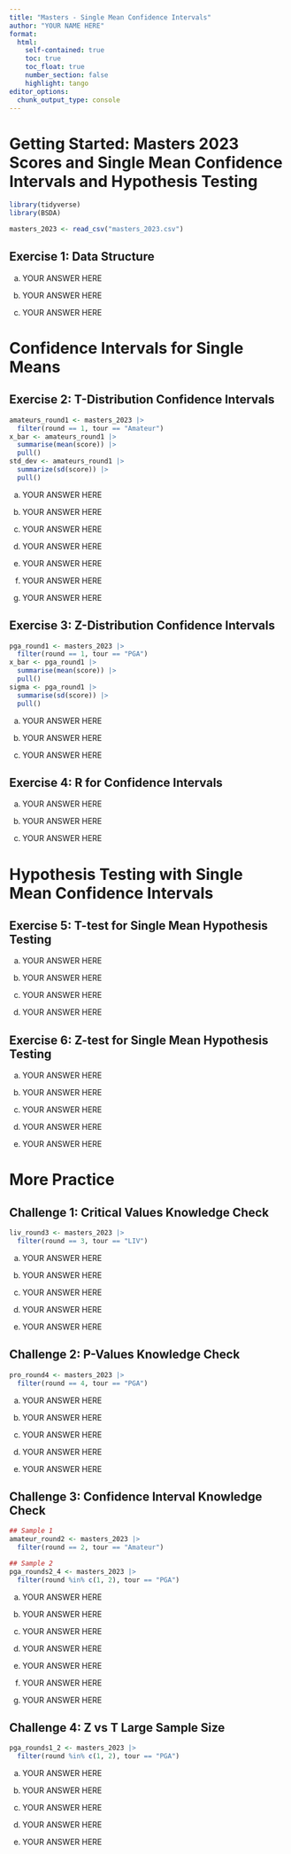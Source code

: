 ---
title: "Masters - Single Mean Confidence Intervals"
author: "YOUR NAME HERE"
format:
  html:
    self-contained: true
    toc: true
    toc_float: true
    number_section: false
    highlight: tango
editor_options:
  chunk_output_type: console
---

# Getting Started: Masters 2023 Scores and Single Mean Confidence Intervals and Hypothesis Testing
```{r, warning = FALSE, message = FALSE}
library(tidyverse)
library(BSDA)

masters_2023 <- read_csv("masters_2023.csv")
```

## Exercise 1: Data Structure

a.  YOUR ANSWER HERE

b.  YOUR ANSWER HERE

c.  YOUR ANSWER HERE

# Confidence Intervals for Single Means

## Exercise 2: T-Distribution Confidence Intervals

```{r}
amateurs_round1 <- masters_2023 |> 
  filter(round == 1, tour == "Amateur")
x_bar <- amateurs_round1 |> 
  summarise(mean(score)) |> 
  pull()
std_dev <- amateurs_round1 |> 
  summarize(sd(score)) |> 
  pull()
```

a.  YOUR ANSWER HERE

b.  YOUR ANSWER HERE

c.  YOUR ANSWER HERE

d.  YOUR ANSWER HERE

e.  YOUR ANSWER HERE

f.  YOUR ANSWER HERE

g.  YOUR ANSWER HERE

## Exercise 3: Z-Distribution Confidence Intervals

```{r}
pga_round1 <- masters_2023 |> 
  filter(round == 1, tour == "PGA")
x_bar <- pga_round1 |> 
  summarise(mean(score)) |> 
  pull()
sigma <- pga_round1 |> 
  summarise(sd(score)) |> 
  pull()
```

a.  YOUR ANSWER HERE

b.  YOUR ANSWER HERE

c.  YOUR ANSWER HERE

## Exercise 4: R for Confidence Intervals

a.  YOUR ANSWER HERE

b.  YOUR ANSWER HERE

c.  YOUR ANSWER HERE

# Hypothesis Testing with Single Mean Confidence Intervals

## Exercise 5: T-test for Single Mean Hypothesis Testing

a.  YOUR ANSWER HERE

b.  YOUR ANSWER HERE

c.  YOUR ANSWER HERE

d.  YOUR ANSWER HERE

## Exercise 6: Z-test for Single Mean Hypothesis Testing

a.  YOUR ANSWER HERE

b.  YOUR ANSWER HERE

c.  YOUR ANSWER HERE

d.  YOUR ANSWER HERE

e.  YOUR ANSWER HERE

# More Practice

## Challenge 1: Critical Values Knowledge Check

```{r}
liv_round3 <- masters_2023 |> 
  filter(round == 3, tour == "LIV")
```

a.  YOUR ANSWER HERE

b.  YOUR ANSWER HERE

c.  YOUR ANSWER HERE

d.  YOUR ANSWER HERE

e.  YOUR ANSWER HERE

## Challenge 2: P-Values Knowledge Check

```{r}
pro_round4 <- masters_2023 |> 
  filter(round == 4, tour == "PGA")
```

a.  YOUR ANSWER HERE

b.  YOUR ANSWER HERE

c.  YOUR ANSWER HERE

d.  YOUR ANSWER HERE

e.  YOUR ANSWER HERE

## Challenge 3: Confidence Interval Knowledge Check

```{r}
## Sample 1
amateur_round2 <- masters_2023 |> 
  filter(round == 2, tour == "Amateur")

## Sample 2
pga_rounds2_4 <- masters_2023 |> 
  filter(round %in% c(1, 2), tour == "PGA")
```

a.  YOUR ANSWER HERE

b.  YOUR ANSWER HERE

c.  YOUR ANSWER HERE

d.  YOUR ANSWER HERE

e.  YOUR ANSWER HERE

f.  YOUR ANSWER HERE

g.  YOUR ANSWER HERE

## Challenge 4: Z vs T Large Sample Size

```{r}
pga_rounds1_2 <- masters_2023 |> 
  filter(round %in% c(1, 2), tour == "PGA")
```

a.  YOUR ANSWER HERE

b.  YOUR ANSWER HERE

c.  YOUR ANSWER HERE

d.  YOUR ANSWER HERE

e.  YOUR ANSWER HERE
